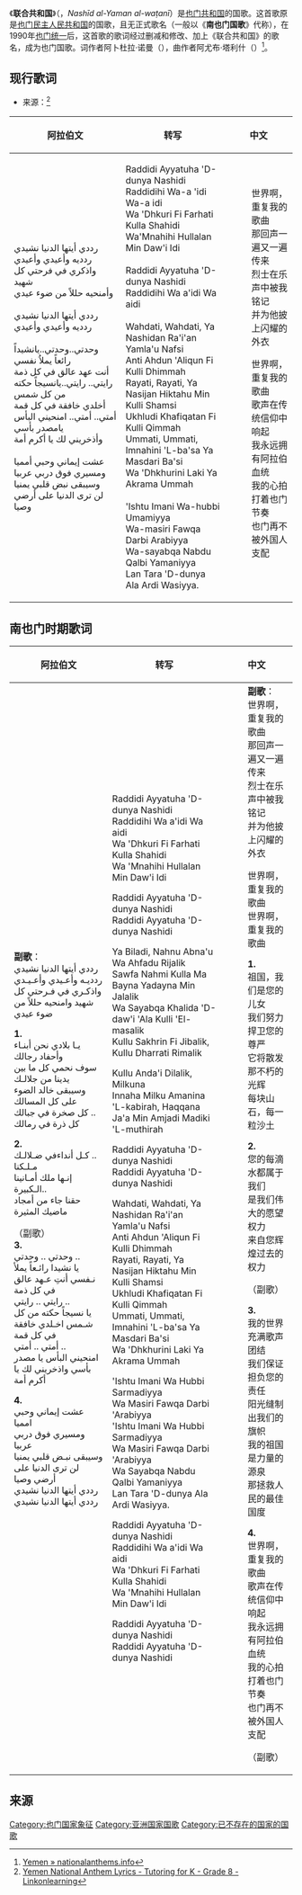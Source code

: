 {{Infobox anthem
|title         = نشيد اليمن الوطني
|chinese_title = 联合共和国
|image         = Emblem of Yemen.svg
|prefix        = 国歌
|country       = {{YEM}}<br>{{flag|南也门}}
|author        = 阿卜杜拉·诺曼
|lyrics_date   =
|composer      = 阿尤布·塔利什
|music_date    =
|adopted       = 1979年（{{flag|南也门}}）<br>1990年（合并）
|until         =
|sound         = United States Navy Band - United Republic.ogg
|sound_title   = United Republic (Instrumental)
}}
《'''联合共和国'''》（{{lang-ar|نشيد اليمن الوطني}}，''Nashīd al-Yaman al-waṭanī''）是[[也门共和国|也门共和国]]的国歌。这首歌原是[[也门民主人民共和国|也门民主人民共和国]]的国歌，且无正式歌名（一般以《'''南也门国歌'''》代称），在1990年[[也门统一|也门统一]]后，这首歌的歌词经过删减和修改、加上《联合共和国》的歌名，成为也门国歌。词作者阿卜杜拉·诺曼（{{rtl-lang|ar|عبد الله عبد الوهاب نعمان}}），曲作者阿尤布·塔利什（{{rtl-lang|ar|أيوب طارش عبسي}}）<ref>[http://www.nationalanthems.info/ye.htm Yemen » nationalanthems.info]</ref>。

== 现行歌词 ==
*来源：<ref>[http://www.linkonlearning.com/public/anthems/countries/yemen.htm Yemen National Anthem Lyrics - Tutoring for K - Grade 8 - Linkonlearning]</ref>
{|
|-
!  阿拉伯文 !! 转写!! 中文
|- valign=top
|
رددي أيتها الدنيا نشيدي<br />
ردديه وأعيدي وأعيدي<br />
واذكري في فرحتي كل شهيد<br />
وأمنحيه حللاً من ضوء عيدي<br />
<br />
رددي أيتها الدنيا نشيدي<br />
ردديه وأعيدي وأعيدي<br />
<br />
وحدتي..وحدتي..يانشيداً رائعاً يملاُ نفسي<br />
أنت عهد عالق في كل ذمة<br />
رايتي.. رايتي..يانسيجاً حكته من كل شمس<br />
أخلدي خافقة في كل قمة<br />
أمتي.. أمتي.. امنحيني البأس يامصدر بأسي<br />
وأذخريني لك يا أكرم أمة<br />
<br />
عشت إيماني وحبي أمميا<br />
ومسيري فوق دربي عربيا<br />
وسيبقى نبض قلبي يمنيا<br />
لن ترى الدنيا على أرضي وصيا<br />
|
Raddidi Ayyatuha 'D-dunya Nashidi<br/>
Raddidihi Wa-a 'idi Wa-a idi<br/>
Wa 'Dhkuri Fi Farhati Kulla Shahidi<br/>
Wa'Mnahihi Hullalan Min Daw'i Idi<br/>
<br/>
Raddidi Ayyatuha 'D-dunya Nashidi<br/>
Raddidihi Wa a'idi Wa aidi<br/>
<br/>
Wahdati, Wahdati, Ya Nashidan Ra'i'an Yamla'u Nafsi<br/>
Anti Ahdun 'Aliqun Fi Kulli Dhimmah<br/>
Rayati, Rayati, Ya Nasijan Hiktahu Min Kulli Shamsi<br/>
Ukhludi Khafiqatan Fi Kulli Qimmah<br/>
Ummati, Ummati, Imnahini 'L-ba'sa Ya Masdari Ba'si<br/>
Wa 'Dhkhurini Laki Ya Akrama Ummah<br/>
<br/>
'Ishtu Imani Wa-hubbi Umamiyya<br/>
Wa-masiri Fawqa Darbi Arabiyya<br/>
Wa-sayabqa Nabdu Qalbi Yamaniyya<br/>
Lan Tara 'D-dunya Ala Ardi Wasiyya.<br/>
|
: 世界啊，重复我的歌曲
: 那回声一遍又一遍传来
: 烈士在乐声中被我铭记
: 并为他披上闪耀的外衣

: 世界啊，重复我的歌曲
: 歌声在传统信仰中响起
: 我永远拥有阿拉伯血统
: 我的心拍打着也门节奏
: 也门再不被外国人支配
|}

== 南也门时期歌词 ==
{|
|-
!  阿拉伯文 !! 转写!! 中文
|- valign=top
|
'''副歌'''：<br/>
رددي أيتها الدنيا نشيدي ردديـه وأعـيدي وأعـيـدي<br/>
واذكـري في فـرحتي كل شهيد وامنحيه حللاً من ضوء عيدي

'''1.'''<br/>
يـا بلادي نحن أبنـاء وأحفاد رجالك<br/>
سوف نحمي كل ما بين يدينا من جلالـك<br/>
وسيبقى خالد الضوء على كل المسالك<br/>
كل صخرة في جبالك ..<br/>
كل ذرة في رمالك

'''2.'''<br/>
كـل أنداءفي ضـلالـك ..<br/>
مـلـكنا<br/>
إنـها ملك أمـانينا الـكبيرة..<br/>
حقنا جاء من أمجاد ماضيك المثيرة

（副歌）<br/>

'''3.'''<br/>
وحدتي .. وحدتي ..<br/>
يا نشيدا رائـعاً يملأ نـفسي أنتِ عـهد عالق في كل ذمة<br/>
رايتي .. رايتي ..<br/>
يا نسيجاً حكته من كل شـمس اخـلدي خافقة في كل قمة<br/>
أمتي .. أمتي ..<br/>
امنحيني البأس يا مصدر بأسي واذخريني لك يا أكرم أمة

'''4.'''<br/>
عشت إيماني وحبي امميا<br/>
ومسيري فوق دربي عربيا<br/>
وسيبقى نبـض قلبي يمنيا<br/>
لن ترى الدنيا على أرضي وصيا<br/>
رددي أيتها الدنيا نشيدي<br/>
رددي أيتها الدنيا نشيدي
|
Raddidi Ayyatuha 'D-dunya Nashidi<br/>
Raddidihi Wa a'idi Wa aidi<br/>
Wa 'Dhkuri Fi Farhati Kulla Shahidi<br/>
Wa 'Mnahihi Hullalan Min Daw'i Idi

Raddidi Ayyatuha 'D-dunya Nashidi<br/>
Raddidi Ayyatuha 'D-dunya Nashidi

Ya Biladi, Nahnu Abna'u Wa Ahfadu Rijalik<br/>
Sawfa Nahmi Kulla Ma Bayna Yadayna Min Jalalik<br/>
Wa Sayabqa Khalida 'D-daw'i 'Ala Kulli 'El-masalik<br/>
Kullu Sakhrin Fi Jibalik, Kullu Dharrati Rimalik

Kullu Anda'i Dilalik, Milkuna<br/>
Innaha Milku Amanina 'L-kabirah, Haqqana<br/>
Ja'a Min Amjadi Madiki 'L-muthirah

Raddidi Ayyatuha 'D-dunya Nashidi<br/>
Raddidi Ayyatuha 'D-dunya Nashidi

Wahdati, Wahdati, Ya Nashidan Ra'i'an Yamla'u Nafsi<br/>
Anti Ahdun 'Aliqun Fi Kulli Dhimmah<br/>
Rayati, Rayati, Ya Nasijan Hiktahu Min Kulli Shamsi<br/>
Ukhludi Khafiqatan Fi Kulli Qimmah<br/>
Ummati, Ummati, Imnahini 'L-ba'sa Ya Masdari Ba'si<br/>
Wa 'Dhkhurini Laki Ya Akrama Ummah

'Ishtu Imani Wa Hubbi Sarmadiyya<br/>
Wa Masiri Fawqa Darbi 'Arabiyya<br/>
'Ishtu Imani Wa Hubbi Sarmadiyya<br/>
Wa Masiri Fawqa Darbi 'Arabiyya<br/>
Wa Sayabqa Nabdu Qalbi Yamaniyya<br/>
Lan Tara 'D-dunya Ala Ardi Wasiyya.

Raddidi Ayyatuha 'D-dunya Nashidi<br/>
Raddidihi Wa a'idi Wa aidi<br/>
Wa 'Dhkuri Fi Farhati Kulla Shahidi<br/>
Wa 'Mnahihi Hullalan Min Daw'i Idi

Raddidi Ayyatuha 'D-dunya Nashidi<br/>
Raddidi Ayyatuha 'D-dunya Nashidi
|
:'''副歌'''：
: 世界啊，重复我的歌曲
: 那回声一遍又一遍传来
: 烈士在乐声中被我铭记
: 并为他披上闪耀的外衣

:世界啊，重复我的歌曲
:世界啊，重复我的歌曲

:'''1.'''
: 祖国，我们是您的儿女
: 我们努力捍卫您的尊严
: 它将散发那不朽的光辉
: 每块山石，每一粒沙土

:'''2.'''
: 您的每滴水都属于我们
: 是我们伟大的愿望权力
: 来自您辉煌过去的权力

: （副歌）

:'''3.'''
: 我的世界充满歌声团结
: 我们保证担负您的责任
: 阳光缝制出我们的旗帜
: 我的祖国是力量的源泉
: 那拯救人民的最佳国度

: '''4.'''
: 世界啊，重复我的歌曲
: 歌声在传统信仰中响起
: 我永远拥有阿拉伯血统
: 我的心拍打着也门节奏
: 也门再不被外国人支配

:（副歌）
|}

== 来源 ==
{{reflist}}

{{亞洲各国家和地區国歌}}

[[Category:也门国家象征|Category:也门国家象征]]
[[Category:亚洲国家国歌|Category:亚洲国家国歌]]

[[Category:已不存在的国家的国歌|Category:已不存在的国家的国歌]]